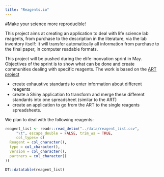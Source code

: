 ```yaml
---
title: "Reagents.io"
---
```


#Make your science more reproducible!

This project aims at creating an application to deal with life science lab reagents, from purchase to the description in the literature, via the lab inventory itself: It will
transfer automatically all information from purchase to the final paper, in computer readable formats.

This project will be pushed during the elife inoovation sprint in May.
Objectives of the sprint is to show what can be done and create communities dealing with specific reagents. The work is based on the [ART project](https://wiki.flybase.org/wiki/FlyBase:Author_Reagent_Table_(ART)){target="_blank"}

- create exhaustive standards to enter information about different reagents
- create a Shiny application to transform and merge these different standards into one spreadsheet (similar to the ART)
- create an application to go from the ART to the single reagents spreadsheets.

We plan to deal with the following reagents:

```r
reagent_list <- readr::read_delim("../data/reagent_list.csv", 
     "\t", escape_double = FALSE, trim_ws = TRUE,
     col_types= c(
  Reagent = col_character(),
  type = col_character(),
  version = col_character(),
  partners = col_character()
))

DT::datatable(reagent_list)
```

